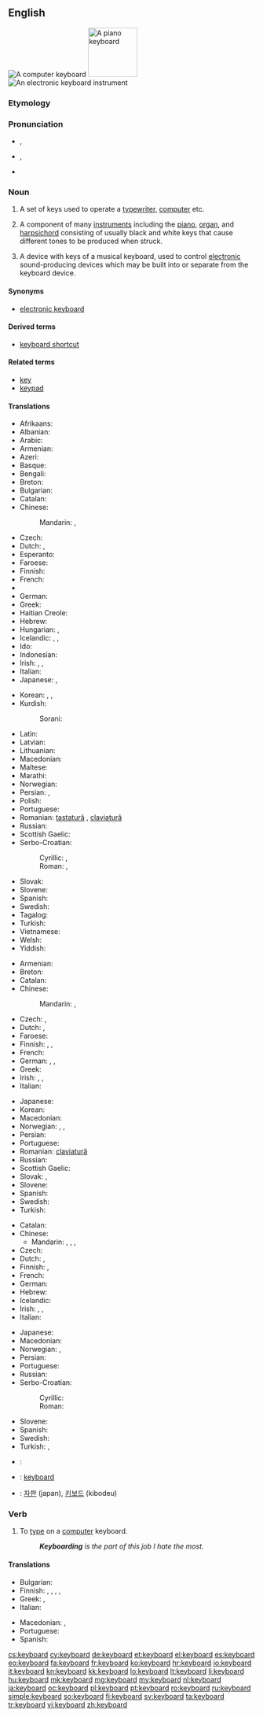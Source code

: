{{also|Keyboard}}
==English==
{{wikipedia|dab=keyboard|lang=en}}
[[Image:Swedish keyboard 20050614.jpg|thumb|A computer keyboard]]
[[Image:Player piano keyboard.jpg|thumb|100px|A piano keyboard]]
[[Image:YamahaKeyboard.jpg|thumb|An electronic keyboard instrument]]

===Etymology===
{{compound|key|board}}

===Pronunciation===
* {{a|US}} {{IPA|/ˈkibɔ˞d/}}, {{X-SAMPA|/"kibOrd/}}
* {{a|UK|Australia}} {{IPA|/ˈkiːbɔːd/}}, {{X-SAMPA|/"kibO:d/}}
* {{audio|En-us-keyboard.ogg|Audio (US)}}

===Noun===
{{en-noun}}

# A set of keys used to operate a [[typewriter]], [[computer]] etc.
# {{music}} A component of many [[instruments]] including the [[piano]], [[organ]], and [[harpsichord]] consisting of usually black and white keys that cause different tones to be produced when struck.
# {{music}} A device with keys of a musical keyboard, used to control [[electronic]] sound-producing devices which may be built into or separate from the keyboard device.

====Synonyms====
* {{sense|electronic musical device}} [[electronic keyboard]]

====Derived terms====
* [[keyboard shortcut]]

====Related terms====
* [[key]]
* [[keypad]]

====Translations====
{{trans-top|set of keys used to operate a typewriter, computer etc.}}
* Afrikaans: {{t-|af|sleutelbord|xs=Afrikaans}}
* Albanian: {{t-|sq|tastierë|f}}
* Arabic: {{t-|ar|لوحة مفاتيح|f|tr=lawHa(t) mafaatiiH}}
* Armenian: {{t-|hy|ստեղնաշար|tr=steġnašar}}
* Azeri: {{t-|az|klaviatura|xs=Azeri}}
* Basque: {{t+|eu|teklatu|xs=Basque}}
* Bengali: {{t-|bn|কীবোর্ড|sc=Beng}}
* Breton: {{t-|br|klavier|m}}
* Bulgarian: {{t+|bg|клавиатура|f|tr=klaviatúra}}
* Catalan: {{t-|ca|teclat|m}}
* Chinese:
*: Mandarin: {{t-|cmn|鍵盤|sc=Hani}}, {{t-|cmn|键盘|tr=jiànpán|sc=Hani}}
* Czech: {{t+|cs|klávesnice|f}}
* Dutch: {{t+|nl|toetsenbord|n}}, {{t+|nl|klavier|n}}
* Esperanto: {{t+|eo|klavaro|xs=Esperanto}}
* Faroese: {{t-|fo|knappaborð|n|xs=Faroese}}
* Finnish: {{t+|fi|näppäimistö}}
* French: {{t+|fr|clavier|m}}
* {{trreq|ka}}
* German: {{t+|de|Tastatur|f}}
* Greek: {{t+|el|πληκτρολόγιο|n|tr=pliktrolóyio}}
* Haitian Creole: {{tø|ht|klavye}}
* Hebrew: {{t+|he|מקלדת|tr=mikledet|f}}
* Hungarian: {{t+|hu|billentyűzet}}, {{t+|hu|klaviatúra}}
* Icelandic: {{t-|is|lyklaborð|n}}, {{t-|is|hnappaborð|n}} {{qualifier|dated}}, {{t-|is|leturborð|n}} {{qualifier|dated}}
* Ido: {{t+|io|klavaro}}
* Indonesian: {{t-|id|papan ketik}}
* Irish: {{t+|ga|méarchlár|f}}, {{t-|ga|eochairchlár|m}}, {{t-|ga|luibheanchlár|m}}
* Italian: {{t+|it|tastiera|f}}
* Japanese: {{t+|ja|キーボード|tr=kībōdo}}, {{t+|ja|鍵盤|tr=kenban}}
{{trans-mid}}
* Korean: {{t+|ko|자판|tr=japan|sc=Hang}}, {{t+|ko|키보드|tr=kibodeu|sc=Hang}}, {{t-|ko|글쇠판|tr=geulsoipan|sc=Hang}}
* Kurdish:
*: Sorani: {{t|ku|پیتلێده‌ر|tr=pítléder|sc=ku-Arab}}
* Latin: {{t-|la|plectrologium|n}}
* Latvian: {{t-|lv|tastatūra}}
* Lithuanian: {{t+|lt|klaviatūra|f|xs=Lithuanian}}
* Macedonian: {{t-|mk|тастатура|f|tr=tastatúra}}
* Maltese: {{t-|mt|tastiera|f|xs=Maltese}}
* Marathi: {{t|mr|कीबोर्ड|m|tr=kīborḍa|sc=Deva}}
* Norwegian: {{t+|no|tastatur|n}}
* Persian: {{t+|fa|صفحه کلید|tr=safhe-kelid}}, {{t-|fa|کیبورد|tr=kibord}}
* Polish: {{t+|pl|klawiatura|f}}
* Portuguese: {{t+|pt|teclado|m}}
* Romanian: [[tastatură]] {{f}}, [[claviatură]] {{f}}
* Russian: {{t+|ru|клавиатура|f|tr=klaviatúra}}
* Scottish Gaelic: {{t-|gd|meur-chlàr|m|xs=Scottish Gaelic}}
* Serbo-Croatian:
*: Cyrillic: {{t-|sh|тастатура|f|sc=Cyrl}}, {{t-|sh|типковница|sc=Cyrl}}
*: Roman: {{t-|sh|tastatura|f}}, {{t-|sh|tipkovnica}}
* Slovak: {{t-|sk|klávesnica|f}}
* Slovene: {{t+|sl|tipkovnica|f}}
* Spanish: {{t+|es|teclado|m}}
* Swedish: {{t+|sv|tangentbord|n}}
* Tagalog: {{t+|tl|tipaan}}
* Turkish: {{t+|tr|klavye}}
* Vietnamese: {{t-|vi|bàn phím|xs=Vietnamese}}
* Welsh: {{t+|cy|allweddell|f|xs=Welsh}}
* Yiddish: {{t-|yi|קלאַוויאַטור|f|tr=klavyatur|sc=Hebr}}
{{trans-bottom}}

{{trans-top|component of many instruments}}
* Armenian: {{t-|hy|ստեղնաշար|tr=steġnašar}}
* Breton: {{t-|br|klavier|m}}
* Catalan: {{t-|ca|teclat|m}}
* Chinese:
*: Mandarin: {{t-|cmn|鍵盤|sc=Hani}}, {{t-|cmn|键盘|tr=jiànpán|sc=Hani}}
* Czech: {{t+|cs|klávesnice|f}}, {{t-|cs|klaviatura|f}}
* Dutch: {{t+|nl|klavier|n}}, {{t+|nl|keyboard|n}}
* Faroese: {{t-|fo|knappaborð|n|xs=Faroese}}
* Finnish: {{t-|fi|koskettimisto}}, {{t-|fi|koskettimet}}, {{t+|fi|sormio}}
* French: {{t+|fr|clavier|m}}
* German: {{t+|de|Tastatur|f}}, {{t+|de|Klaviatur|f}}, {{t+|de|Manual|n}}
* Greek: {{t+|el|κλαβιέ|n|tr=klavie}}
* Irish: {{t-|ga|eochairchlár|m}}, {{t-|ga|luibheanchlár|m}}, {{t+|ga|méarchlár|m}}
* Italian: {{t+|it|tastiera|f}}
{{trans-mid}}
* Japanese: {{t+|ja|鍵盤|tr=kenban}}
* Korean: {{t+|ko|건반|tr=geonban|sc=Hang}}
* Macedonian: {{t-|mk|клавијатура|f|tr=klavijatúra}}
* Norwegian: {{t-|no|klaviatur|n}}, {{t+|no|tastatur|n}},
* Persian: {{t+|fa|صفحه کلید|tr=safhe-kelid}}
* Portuguese: {{t+|pt|teclado|m}}
* Romanian: [[claviatură]] {{f}}
* Russian: {{t+|ru|клавиатура|f|tr=klaviatúra}}
* Scottish Gaelic: {{t-|gd|meur-chlàr|m|xs=Scottish Gaelic}}
* Slovak: {{t-|sk|klávesnica|f}}, {{t-|sk|klaviatúra|f}}
* Slovene: {{t-|sl|klaviatura|f}}
* Spanish: {{t+|es|teclado|m}}
* Swedish: {{t-|sv|klaviatur|n}}
* Turkish: {{t+|tr|klavye}}
{{trans-bottom}}

{{trans-top|electronic device with keys of a musical keyboard}}
* Catalan: {{t-|ca|teclat|m}}
* Chinese:
** Mandarin: {{t-|cmn|電子琴|sc=Hani}}, {{t-|cmn|电子琴|tr=diànzĭqín|sc=Hani}}, {{t-|cmn|鍵盤|sc=Hani}}, {{t-|cmn|键盘|tr=jiànpán|sc=Hani}}
* Czech: {{t-|cs|klávesy|f|p}}
* Dutch: {{t+|nl|klavier|n}}, {{t+|nl|keyboard|n}}
* Finnish: {{t-|fi|koskettimisto}}, {{t-|fi|koskettimet}}
* French: {{t-|fr|clavier électronique}}
* German: {{t+|de|Keyboard|n}}
* Hebrew: {{t-|he|קלידים|tr=kalidím|m|p}}
* Icelandic: {{t-|is|hljómborð|n}}
* Irish: {{t-|ga|eochairchlár|m}}, {{t-|ga|luibheanchlár|m}}, {{t+|ga|méarchlár|m}}
* Italian: {{t+|it|tastiera}}
{{trans-mid}}
* Japanese: {{t+|ja|キーボード|tr=kībōdo}}
* Macedonian: {{t-|mk|синтисајзер|m|tr=sintisájzer}}
* Norwegian: {{t-|no|elektronisk orgel|n}}, {{t-|no|keyboard|n}}
* Persian: {{t-|fa|کیبورد|tr=kibord}}
* Portuguese: {{t+|pt|teclado|m}}
* Russian: {{t+|ru|клавиатура|f|tr=klaviatúra}}
* Serbo-Croatian:
*: Cyrillic: {{t-|sh|електрични клавир|m|sc=Cyrl}}
*: Roman: {{t-|sh|električni klavir|m}}
* Slovene: {{t-|sl|klaviatura|f}}
* Spanish: {{t+|es|teclado|m}}
* Swedish: {{t+|sv|keyboard|n}}
* Turkish: {{t+|tr|klavye}}, {{t+|tr|klavye}}
{{trans-bottom}}

{{checktrans-top}}
* {{ttbc|ka}}: {{t-|ka|კლავიატურა|tr=klaviatura}}
* {{ttbc|id}}: [[keyboard#Indonesian|keyboard]]
{{trans-mid}}
* {{ttbc|ko}}: [[자판]] (japan), [[키보드]] (kibodeu)
{{trans-bottom}}

===Verb===
{{en-verb}}

# {{intransitive}} To [[type]] on a [[computer]] keyboard.
#: '' '''Keyboarding''' is the part of this job I hate the most.''

====Translations====
{{trans-top|to type in}}
* Bulgarian: {{t+|bg|набирам|tr=nabíram}}
* Finnish: {{t+|fi|kirjoittaa}}, {{t-|fi|naputella}}, {{t+|fi|naputtaa}}, {{t-|fi|näpytellä}}, {{t+|fi|näppäillä}}
* Greek: {{t-|el|πληκτρογραφώ|tr=pliktrografó}}, {{t+|el|πληκτρολογώ|tr=pliktrologó}}
* Italian: {{t+|it|digitare}}
{{trans-mid}}
* Macedonian: {{t-|mk|чука|tr=čúka}}, {{t-|mk|типка|tr=típka}}
* Portuguese: {{t+|pt|teclar}}
* Spanish: {{t+|es|teclear}}
{{trans-bottom}}

[[cs:keyboard]]
[[cy:keyboard]]
[[de:keyboard]]
[[et:keyboard]]
[[el:keyboard]]
[[es:keyboard]]
[[eo:keyboard]]
[[fa:keyboard]]
[[fr:keyboard]]
[[ko:keyboard]]
[[hr:keyboard]]
[[io:keyboard]]
[[it:keyboard]]
[[kn:keyboard]]
[[kk:keyboard]]
[[lo:keyboard]]
[[lt:keyboard]]
[[li:keyboard]]
[[hu:keyboard]]
[[mk:keyboard]]
[[mg:keyboard]]
[[my:keyboard]]
[[nl:keyboard]]
[[ja:keyboard]]
[[oc:keyboard]]
[[pl:keyboard]]
[[pt:keyboard]]
[[ro:keyboard]]
[[ru:keyboard]]
[[simple:keyboard]]
[[so:keyboard]]
[[fi:keyboard]]
[[sv:keyboard]]
[[ta:keyboard]]
[[tr:keyboard]]
[[vi:keyboard]]
[[zh:keyboard]]